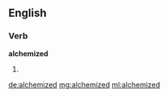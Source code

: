 ==English==

===Verb===
'''alchemized'''

# {{past of|alchemize}}

[[de:alchemized]]
[[mg:alchemized]]
[[ml:alchemized]]